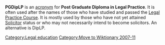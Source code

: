 

'''PGDipLP''' is an [[acronym]] for '''Post Graduate Diploma in Legal Practice'''. It is often used after the names of those who have studied and passed the [[Legal Practice Course]]. It is mostly used by those who have not yet attained [[Solicitor]] status or who may not necessarily intend to become solicitors. An alternative is DipLP.

[[Category:Legal education]]
{{Law-stub}}
[[Category:Move to Wiktionary 2007-11]]